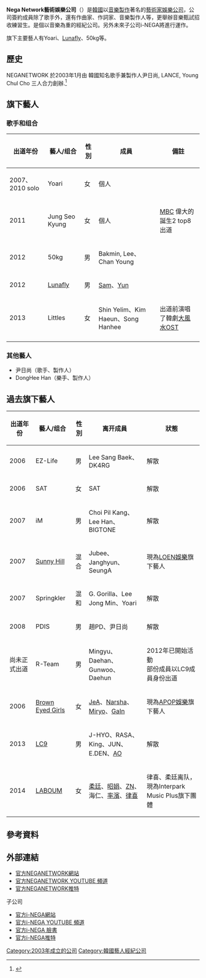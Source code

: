 {{Refimprove|time=2021-01-23T10:08:38+00:00}}
{{Infobox Company 
|company_name = Nega Network
|company_name_en  = 
|company_logo = 
|company_type = 
|original_text = 
|market_information = 
|foundation = 2003年1月
|location = {{KOR}}[[首爾特別市|首爾特別市]][[江南區_(首爾)|江南區]]{{link-ko|論峴洞|청담동}}[[島山大路|島山大路]]78巷46號2樓
|predecessor = 
|founder =尹日尚、LANCE、Young Chul Cho 
|industry = 
|products = 
|services = 歌手演員經紀管理
|capital = 
|revenue = 
|operating_income =
|profit =
|total_asset =
|net_asset =
|market_value =	
|num_employees =
|P/E ratio =
|earnings per share =
|Net asset value =
|accounting_period =
|parent =
|major_shareholder = 
|divisions =
|subsid = 
|homepage = [http://nhemg.com/ Official website]
|telephone_no = 
|footnotes = 
|slogan = 
|width = 模板寬度
}}

'''Nega Network藝術娛樂公司'''（{{lang-ko|'''내가네트워크'''}}）是[[韓國|韓國]]以[[音樂製作|音樂製作]]著名的[[藝術家|藝術家]][[娛樂|娛樂]][[公司|公司]]，公司簽約成員除了歌手外，還有作曲家、作詞家、音樂製作人等，更舉辦音樂甄試招收練習生。是個以音樂為重的經紀公司。另外未來子公司i-NEGA將進行運作。

旗下主要藝人有Yoari、[[Lunafly|Lunafly]]、50kg等。

==歷史==
NEGANETWORK 於2003年1月由 韓國知名歌手兼製作人尹日尚, LANCE, Young Chul Cho 三人合力創辦.<ref>{{cite web |url=http://www.ilsang.com/ilsang/profile.aspx |title=Profile / ilsang |language=ko |publisher=Yoonilsang |accessdate=2012-10-02 |deadurl=yes |archiveurl=https://web.archive.org/web/20120731055230/http://www.ilsang.com/ilsang/profile.aspx |archivedate=2012-07-31 }}</ref>
 
== 旗下藝人 ==
=== 歌手和组合 ===
{| class="wikitable" style="text-align:center"
! 出道年份
! 藝人/组合
! 性別
! 成員
! 備註
|-
| 2007、2010 solo
| Yoari
| 女
| 個人
| 
|-
| 2011
| Jung Seo Kyung
| 女
| 個人
| [[MBC|MBC]] 偉大的誕生2 top8出道
|-
| 2012
| 50kg
| 男
| Bakmin, Lee、Chan Young
| 
|-
| 2012
| [[Lunafly|Lunafly]]
| 男
| [[Lunafly#Sam|Sam]]、[[Yun|Yun]]
| 
|-
| 2013
| Littles
| 女
| Shin Yelim、Kim Haeun、Song Hanhee
| 出道前演唱了韓劇[[大風水|大風水]]OST
|-
|}

===其他藝人===
*尹日尚（歌手、製作人）
*DongHee Han（樂手、製作人）

== 過去旗下藝人 ==
{| class="wikitable" style="text-align:center"
! 出道年份
! 藝人/组合
! 性別
! 离开成員
! 狀態
|-
| 2006
| EZ-Life
| 男
| Lee Sang Baek、DK4RG
| 解散
|-
| 2006
| SAT
| 女
| SAT
| 解散
|-
| 2007
| iM
| 男
| Choi Pil Kang、Lee Han、BIGTONE
| 解散
|-
| 2007
| [[Sunny_Hill|Sunny Hill]]
| 混合
| Jubee、Janghyun、SeungA
| 現為[[LOEN娛樂|LOEN娛樂]]旗下藝人
|-
| 2007
| Springkler
| 混和
| G. Gorilla、Lee Jong Min、Yoari
| 解散
|-
| 2008
| PDIS
| 男
| 趙PD、尹日尚
| 解散
|-
| 尚未正式出道
| R-Team
| 男
| Mingyu、Daehan、Gunwoo、Daehun
| 2012年已開始活動<br>部份成員以LC9成員身份出道
|-
| 2006
| [[Brown_Eyed_Girls|Brown Eyed Girls]]
| 女
| [[Jea|JeA]]、[[Narsha|Narsha]]、[[Miryo|Miryo]]、[[孫佳人|GaIn]]
| 現為[[Mystic娛樂#Apop_Entertainment|APOP娛樂]]旗下藝人
|-
| 2013
| [[LC9|LC9]]
| 男
| J-HYO、RASA、King、JUN、E.DEN、[[姜賢秀|AO]]
| 解散
|-
|2014
|[[LABOUM|LABOUM]]
|女
|[[金柔廷|柔廷]]、[[昭娟|昭娟]]、[[ZN_(LABOUM)|ZN]]、海仁、[[率濱|率濱]]、[[金律喜|律喜]]
|律喜、柔廷离队，現為Interpark Music Plus旗下團體
|}

==參考資料==
{{Reflist}}

== 外部連結 ==
* [https://web.archive.org/web/20130618035905/http://neganetwork.com/ 官方NEGANETWORK網站]{{ko}}
* [https://www.youtube.com/user/NegaNetwork 官方NEGANETWORK YOUTUBE 頻道]{{Wayback|url=https://www.youtube.com/user/NegaNetwork |date=20160109105019 }}{{ko}}
* [https://twitter.com/neganetwork1 官方NEGANETWORK推特]{{Wayback|url=https://twitter.com/neganetwork1 |date=20130821092618 }}{{en}}
;子公司
* [https://web.archive.org/web/20140929232926/http://www.i-nega.com/ 官方i-NEGA網站]{{ko}}
* [https://www.youtube.com/user/inegatube 官方i-NEGA YOUTUBE 頻道]{{Wayback|url=https://www.youtube.com/user/inegatube |date=20160910003403 }}{{ko}}
* [https://www.facebook.com/inegapage 官方i-NEGA 臉書]{{Wayback|url=https://www.facebook.com/inegapage |date=20190217095227 }}{{en}}
* [https://twitter.com/i_nega 官方i-NEGA推特]{{Wayback|url=https://twitter.com/i_nega |date=20190217095227 }}{{ko}}

{{NEGANETWORK Entertainment}}
{{K-pop}}
[[Category:2003年成立的公司|Category:2003年成立的公司]]
[[Category:韓國藝人經紀公司|Category:韓國藝人經紀公司]]